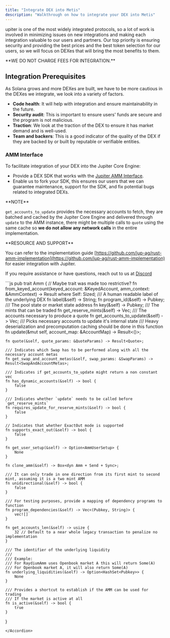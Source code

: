 ```yaml
---
title: "Integrate DEX into Metis"
description: "Walkthrough on how to integrate your DEX into Metis"
---
```


upiter is one of the most widely integrated protocols, so a lot of work is involved in minimizing issues on new integrations and making each integration valuable to our users and partners. Our top priority is ensuring security and providing the best prices and the best token selection for our users, so we will focus on DEXes that will bring the most benefits to them.

<Warning >
**WE DO NOT CHARGE FEES FOR INTEGRATION.**
</Warning>

## Integration Prerequisites

As Solana grows and more DEXes are built, we have to be more cautious in the DEXes we integrate, we look into a variety of factors.

* **Code health**: It will help with integration and ensure maintainability in the future.
* **Security audit**: This is important to ensure users' funds are secure and the program is not malicious.
* **Traction**: We look at the traction of the DEX to ensure it has market demand and is well-used.
* **Team and backers**: This is a good indicator of the quality of the DEX if they are backed by or built by reputable or verifiable entities.

### AMM Interface

To facilitate integration of your DEX into the Jupiter Core Engine:

* Provide a DEX SDK that works with the [Jupiter AMM Interface](https://docs.rs/crate/jupiter-amm-interface).
* Enable us to fork your SDK, this ensures our users that we can guarantee maintenance, support for the SDK, and fix potential bugs related to integrated DEXs.

<Info>
**NOTE**

  `get_accounts_to_update` provides the necessary accounts to fetch, they are batched and cached by the Jupiter Core Engine and delivered through `update` to the AMM instance, there might be multiple calls to `quote` using the same cache so **we do not allow any network calls** in the entire implementation.
</Info>

<Note>
**RESOURCE AND SUPPORT**

  You can refer to the implementation guide [https://github.com/jup-ag/rust-amm-implementation](https://github.com/jup-ag/rust-amm-implementation) for easier integration with Jupiter.

  If you require assistance or have questions, reach out to us at [Discord](https://discord.gg/jup)
</Note>

<Accordion title="AMM Interface Code Example">
  ```js
  pub trait Amm {
    // Maybe trait was made too restrictive?
    fn from_keyed_account(keyed_account: &KeyedAccount, amm_context: &AmmContext) -> Result<Self>
    where
        Self: Sized;
    /// A human readable label of the underlying DEX
    fn label(&self) -> String;
    fn program_id(&self) -> Pubkey;
    /// The pool state or market state address
    fn key(&self) -> Pubkey;
    /// The mints that can be traded
    fn get_reserve_mints(&self) -> Vec<Pubkey>;
    /// The accounts necessary to produce a quote
    fn get_accounts_to_update(&self) -> Vec<Pubkey>;
    /// Picks necessary accounts to update it's internal state
    /// Heavy deserialization and precomputation caching should be done in this function
    fn update(&mut self, account_map: &AccountMap) -> Result<()>;

    fn quote(&self, quote_params: &QuoteParams) -> Result<Quote>;

    /// Indicates which Swap has to be performed along with all the necessary account metas
    fn get_swap_and_account_metas(&self, swap_params: &SwapParams) -> Result<SwapAndAccountMetas>;

    /// Indicates if get_accounts_to_update might return a non constant vec
    fn has_dynamic_accounts(&self) -> bool {
        false
    }

    /// Indicates whether `update` needs to be called before `get_reserve_mints`
    fn requires_update_for_reserve_mints(&self) -> bool {
        false
    }

    // Indicates that whether ExactOut mode is supported
    fn supports_exact_out(&self) -> bool {
        false
    }

    fn get_user_setup(&self) -> Option<AmmUserSetup> {
        None
    }

    fn clone_amm(&self) -> Box<dyn Amm + Send + Sync>;

    /// It can only trade in one direction from its first mint to second mint, assuming it is a two mint AMM
    fn unidirectional(&self) -> bool {
        false
    }

    /// For testing purposes, provide a mapping of dependency programs to function
    fn program_dependencies(&self) -> Vec<(Pubkey, String)> {
        vec![]
    }

    fn get_accounts_len(&self) -> usize {
        32 // Default to a near whole legacy transaction to penalize no implementation
    }

    /// The identifier of the underlying liquidity
    ///
    /// Example:
    /// For RaydiumAmm uses Openbook market A this will return Some(A)
    /// For Openbook market A, it will also return Some(A)
    fn underlying_liquidities(&self) -> Option<HashSet<Pubkey>> {
        None
    }

    /// Provides a shortcut to establish if the AMM can be used for trading
    /// If the market is active at all
    fn is_active(&self) -> bool {
        true
    }
}
  ```
</Accordion>
